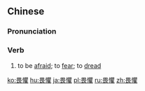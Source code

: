 {{also|畏惧}}
==Chinese==
{{zh-forms|s=畏惧}}

===Pronunciation===
{{zh-pron
|m=wèijù
|c=wai3 geoi6
|mn=qz,xm:ùi-kū/tw:ùi-khū/zz:ùiⁿ-kī
|cat=v
}}

===Verb===
{{zh-verb}}

# to be [[afraid]]; to [[fear]]; to [[dread]]

{{zh-cat|Advanced}}

[[ko:畏懼]]
[[hu:畏懼]]
[[ja:畏懼]]
[[pl:畏懼]]
[[ru:畏懼]]
[[zh:畏懼]]